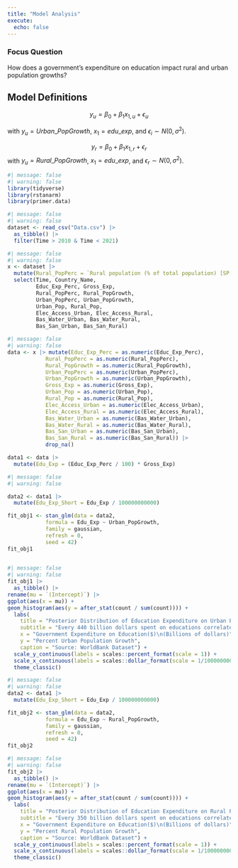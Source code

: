 ```yaml
---
title: "Model Analysis"
execute: 
  echo: false
---
```


### Focus Question

How does a government's expenditure on education impact rural and urban population growths?

## Model Definitions

$$y_u = \beta_0  + \beta_1 x_{1,u} + \epsilon_u$$

with $y_u = Urban\_PopGrowth$, $x_1 = edu\_exp$, and $\epsilon_i \sim N(0, \sigma^2)$.


$$y_r = \beta_0  + \beta_1 x_{1,r} + \epsilon_r$$
with $y_u = Rural\_PopGrowth$, $x_1 = edu\_exp$, and $\epsilon_r \sim N(0, \sigma^2)$.

```r
#| message: false
#| warning: false
library(tidyverse)
library(rstanarm)
library(primer.data)
```

```r
#| message: false
#| warning: false
dataset <- read_csv("Data.csv") |>
  as_tibble() |>
  filter(Time > 2010 & Time < 2021)
```

```r
#| message: false
#| warning: false
x <- dataset |>
  mutate(Rural_PopPerc = `Rural population (% of total population) [SP.RUR.TOTL.ZS]`, Urban_PopPerc = `Urban population (% of total population) [SP.URB.TOTL.IN.ZS]`, Rural_PopGrowth = `Rural population growth (annual %) [SP.RUR.TOTL.ZG]`, Urban_PopGrowth = `Urban population growth (annual %) [SP.URB.GROW]`, Educ_Exp_Perc = `Government expenditure on education, total (% of government expenditure) [SE.XPD.TOTL.GB.ZS]`, Country_Name = `Country Name`, Urban_Pop = `Urban population [SP.URB.TOTL]`, Rural_Pop = `Rural population [SP.RUR.TOTL]`, Gross_Exp = `Gross national expenditure (current US$) [NE.DAB.TOTL.CD]`, Elec_Access_Urban = `Access to electricity, urban (% of urban population) [EG.ELC.ACCS.UR.ZS]`, Elec_Access_Rural = `Access to electricity, rural (% of rural population) [EG.ELC.ACCS.RU.ZS]`, Bas_Water_Urban = `People using at least basic drinking water services, urban (% of urban population) [SH.H2O.BASW.UR.ZS]`, Bas_Water_Rural = `People using at least basic drinking water services, rural (% of rural population) [SH.H2O.BASW.RU.ZS]`, Bas_San_Urban = `People using at least basic sanitation services, urban (% of urban population) [SH.STA.BASS.UR.ZS]`, Bas_San_Rural = `People using at least basic sanitation services, rural (% of rural population) [SH.STA.BASS.RU.ZS]`)|>
  select(Time, Country_Name, 
         Educ_Exp_Perc, Gross_Exp,
         Rural_PopPerc, Rural_PopGrowth, 
         Urban_PopPerc, Urban_PopGrowth,
         Urban_Pop, Rural_Pop,
         Elec_Access_Urban, Elec_Access_Rural,
         Bas_Water_Urban, Bas_Water_Rural,
         Bas_San_Urban, Bas_San_Rural)
```

```r
#| message: false
#| warning: false
data <- x |> mutate(Educ_Exp_Perc = as.numeric(Educ_Exp_Perc),
            Rural_PopPerc = as.numeric(Rural_PopPerc),
            Rural_PopGrowth = as.numeric(Rural_PopGrowth),
            Urban_PopPerc = as.numeric(Urban_PopPerc),
            Urban_PopGrowth = as.numeric(Urban_PopGrowth),
            Gross_Exp = as.numeric(Gross_Exp),
            Urban_Pop = as.numeric(Urban_Pop),
            Rural_Pop = as.numeric(Rural_Pop),
            Elec_Access_Urban = as.numeric(Elec_Access_Urban),
            Elec_Access_Rural = as.numeric(Elec_Access_Rural), 
            Bas_Water_Urban = as.numeric(Bas_Water_Urban),
            Bas_Water_Rural = as.numeric(Bas_Water_Rural),
            Bas_San_Urban = as.numeric(Bas_San_Urban),
            Bas_San_Rural = as.numeric(Bas_San_Rural)) |>
            drop_na()

```


```r
data1 <- data |>
  mutate(Edu_Exp = (Educ_Exp_Perc / 100) * Gross_Exp)

```



```r
#| message: false
#| warning: false

data2 <- data1 |>
  mutate(Edu_Exp_Short = Edu_Exp / 100000000000)

fit_obj1 <- stan_glm(data = data2,
            formula = Edu_Exp ~ Urban_PopGrowth,
            family = gaussian,
            refresh = 0,
            seed = 42)
fit_obj1
  

```


```r
#| message: false
#| warning: false
fit_obj1 |>
  as_tibble() |>
rename(mu = `(Intercept)`) |>
ggplot(aes(x = mu)) +
geom_histogram(aes(y = after_stat(count / sum(count)))) +
  labs(
    title = "Posterior Distribution of Education Expenditure on Urban Population Growth",
    subtitle = "Every 440 billion dollars spent on educations correlates\nwith about .1% Annual Urban Population Growth",
    x = "Government Expenditure on Education($)\n(Billions of dollars)",
    y = "Percent Urban Population Growth",
    caption = "Source: WorldBank Dataset") +
  scale_y_continuous(labels = scales::percent_format(scale = 1)) +
  scale_x_continuous(labels = scales::dollar_format(scale = 1/1000000000, suffix = "B")) +
  theme_classic()
```

```r
#| message: false
#| warning: false
data2 <- data1 |>
  mutate(Edu_Exp_Short = Edu_Exp / 100000000000)

fit_obj2 <- stan_glm(data = data2,
            formula = Edu_Exp ~ Rural_PopGrowth,
            family = gaussian,
            refresh = 0,
            seed = 42)
fit_obj2
```

```r
#| message: false
#| warning: false
fit_obj2 |>
  as_tibble() |>
rename(mu = `(Intercept)`) |>
ggplot(aes(x = mu)) +
geom_histogram(aes(y = after_stat(count / sum(count)))) +
  labs(
    title = "Posterior Distribution of Education Expenditure on Rural Population Growth",
    subtitle = "Every 350 billion dollars spent on educations correlates\nwith about .08% Annual Rural Population Growth",
    x = "Government Expenditure on Education($)\n(Billions of dollars)",
    y = "Percent Rural Population Growth",
    caption = "Source: WorldBank Dataset") +
  scale_y_continuous(labels = scales::percent_format(scale = 1)) +
  scale_x_continuous(labels = scales::dollar_format(scale = 1/1000000000, suffix = "B")) +
  theme_classic()
```

